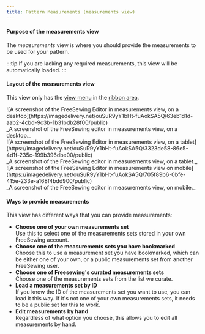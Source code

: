 ```yaml
---
title: Pattern Measurements (measurements view)
---
```


#### Purpose of the measurements view

The _measurements_ view is where you should provide the measurements to be used
for your pattern.

:::tip
If you are lacking any required measurements, this view will be automatically loaded.
:::

#### Layout of the measurements view

This view only has the [view menu](#view-menu) in the [ribbon area](#areas).

<Tabs>
  <TabItem value="desktop" label="On Desktop">
    ![A screenshot of the FreeSewing Editor in measurements view, on a
    desktop](https://imagedelivery.net/ouSuR9yY1bHt-fuAokSA5Q/63eb1d1d-aab2-4cbd-9c3b-1b31bdb28f00/public)
    <div className="tw:text-center">
      _A screenshot of the FreeSewing editor in measurements view, on a desktop._
    </div>
  </TabItem>
  <TabItem value="tablet" label="On Tablet">
    ![A screenshot of the FreeSewing Editor in measurements view, on a
    tablet](https://imagedelivery.net/ouSuR9yY1bHt-fuAokSA5Q/3323de58-86e5-4d1f-235c-199b396dbe00/public)
    <div className="tw:text-center">
      _A screenshot of the FreeSewing editor in measurements view, on a tablet._
    </div>
  </TabItem>
  <TabItem value="mobile" label="On Mobile">
    ![A screenshot of the FreeSewing Editor in measurements view on
    mobile](https://imagedelivery.net/ouSuR9yY1bHt-fuAokSA5Q/705f89b6-0bfe-415e-233e-a168f4bdd900/public)
    <div className="tw:text-center">
      _A screenshot of the FreeSewing editor in measurements view, on mobile._
    </div>
  </TabItem>
</Tabs>

#### Ways to provide measurements

This view has different ways that you can provide measurements:

- **Choose one of your own measurements set**<br />
  Use this to select one of the measurements sets stored in your own FreeSewing account.
- **Choose one of the measurements sets you have bookmarked**<br />
  Choose this to use a measurement set you have bookmarked, which can be either
  one of your own, or a public measurements set from another FreeSewing user.
- **Choose one of Freesewing's curated measurements sets**<br />
  Choose one of the measurements sets from the list we curate.
- **Load a measurements set by ID**<br />
  If you know the ID of the measurements set you want to use, you can load it this way.
  If it's not one of your own measurements sets, it needs to be a public set for this to work.
- **Edit measurements by hand**<br />
  Regardless of what option you choose, this allows you to edit all measurements by hand.
